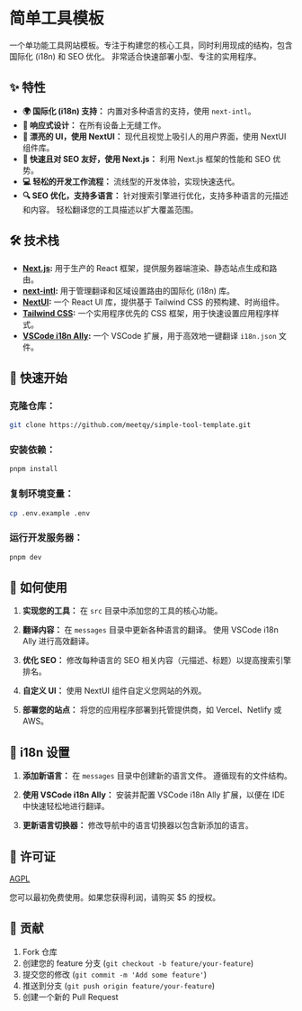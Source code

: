 # 简单工具模板

一个单功能工具网站模板。专注于构建您的核心工具，同时利用现成的结构，包含国际化 (i18n) 和 SEO 优化。 非常适合快速部署小型、专注的实用程序。

## ✨ 特性

- **🌍 国际化 (i18n) 支持：** 内置对多种语言的支持，使用 `next-intl`。
- **📱 响应式设计：** 在所有设备上无缝工作。
- **🎨 漂亮的 UI，使用 NextUI：** 现代且视觉上吸引人的用户界面，使用 NextUI 组件库。
- **🚀 快速且对 SEO 友好，使用 Next.js：** 利用 Next.js 框架的性能和 SEO 优势。
- **💻 轻松的开发工作流程：** 流线型的开发体验，实现快速迭代。
- **🔍 SEO 优化，支持多语言：** 针对搜索引擎进行优化，支持多种语言的元描述和内容。 轻松翻译您的工具描述以扩大覆盖范围。

## 🛠️ 技术栈

- **[Next.js](https://nextjs.org/):** 用于生产的 React 框架，提供服务器端渲染、静态站点生成和路由。
- **[next-intl](https://next-intl-docs.vercel.app/):** 用于管理翻译和区域设置路由的国际化 (i18n) 库。
- **[NextUI](https://nextui.org/):** 一个 React UI 库，提供基于 Tailwind CSS 的预构建、时尚组件。
- **[Tailwind CSS](https://tailwindcss.com/):** 一个实用程序优先的 CSS 框架，用于快速设置应用程序样式。
- **[VSCode i18n Ally](https://marketplace.visualstudio.com/items?itemName=lokalise.i18n-ally):** 一个 VSCode 扩展，用于高效地一键翻译 `i18n.json` 文件。

## 🚀 快速开始

### **克隆仓库：**

```bash
git clone https://github.com/meetqy/simple-tool-template.git
```

### **安装依赖：**

```bash
pnpm install
```

### **复制环境变量：**

```bash
cp .env.example .env
```

### **运行开发服务器：**

```bash
pnpm dev
```

## 📖 如何使用

1. **实现您的工具：** 在 `src` 目录中添加您的工具的核心功能。

2. **翻译内容：** 在 `messages` 目录中更新各种语言的翻译。 使用 VSCode i18n Ally 进行高效翻译。

3. **优化 SEO：** 修改每种语言的 SEO 相关内容（元描述、标题）以提高搜索引擎排名。

4. **自定义 UI：** 使用 NextUI 组件自定义您网站的外观。

5. **部署您的站点：** 将您的应用程序部署到托管提供商，如 Vercel、Netlify 或 AWS。

## 📝 i18n 设置

1. **添加新语言：** 在 `messages` 目录中创建新的语言文件。 遵循现有的文件结构。

2. **使用 VSCode i18n Ally：** 安装并配置 VSCode i18n Ally 扩展，以便在 IDE 中快速轻松地进行翻译。

3. **更新语言切换器：** 修改导航中的语言切换器以包含新添加的语言。

## 📄 许可证

[AGPL](https://github.com/meetqy/simple-tool-template/blob/main/LICENSE)

您可以最初免费使用。如果您获得利润，请购买 $5 的授权。

## 🤝 贡献

1. Fork 仓库
2. 创建您的 feature 分支 (`git checkout -b feature/your-feature`)
3. 提交您的修改 (`git commit -m 'Add some feature'`)
4. 推送到分支 (`git push origin feature/your-feature`)
5. 创建一个新的 Pull Request
